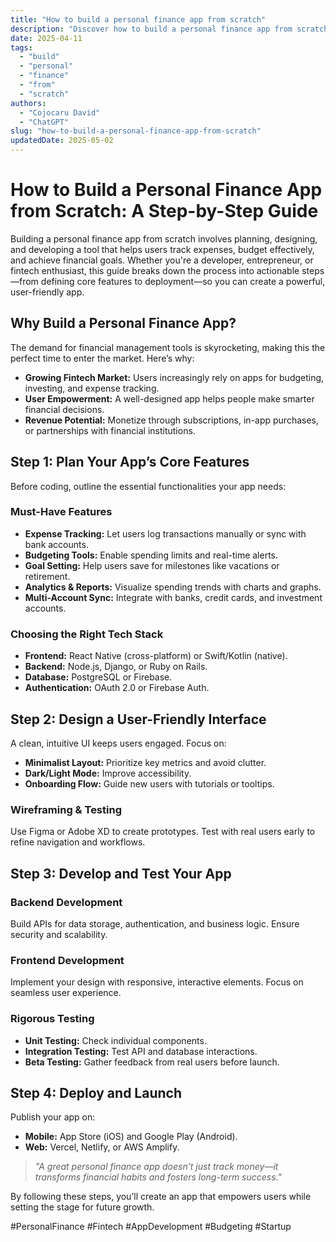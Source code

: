 ```yaml
---
title: "How to build a personal finance app from scratch"
description: "Discover how to build a personal finance app from scratch with this in-depth guide, providing actionable insights and practical tips to boost your knowledge and results."
date: 2025-04-11
tags:
  - "build"
  - "personal"
  - "finance"
  - "from"
  - "scratch"
authors:
  - "Cojocaru David"
  - "ChatGPT"
slug: "how-to-build-a-personal-finance-app-from-scratch"
updatedDate: 2025-05-02
---
```


# How to Build a Personal Finance App from Scratch: A Step-by-Step Guide  

Building a personal finance app from scratch involves planning, designing, and developing a tool that helps users track expenses, budget effectively, and achieve financial goals. Whether you're a developer, entrepreneur, or fintech enthusiast, this guide breaks down the process into actionable steps—from defining core features to deployment—so you can create a powerful, user-friendly app.  

## Why Build a Personal Finance App?  

The demand for financial management tools is skyrocketing, making this the perfect time to enter the market. Here’s why:  

- **Growing Fintech Market:** Users increasingly rely on apps for budgeting, investing, and expense tracking.  
- **User Empowerment:** A well-designed app helps people make smarter financial decisions.  
- **Revenue Potential:** Monetize through subscriptions, in-app purchases, or partnerships with financial institutions.  

## Step 1: Plan Your App’s Core Features  

Before coding, outline the essential functionalities your app needs:  

### Must-Have Features  
- **Expense Tracking:** Let users log transactions manually or sync with bank accounts.  
- **Budgeting Tools:** Enable spending limits and real-time alerts.  
- **Goal Setting:** Help users save for milestones like vacations or retirement.  
- **Analytics & Reports:** Visualize spending trends with charts and graphs.  
- **Multi-Account Sync:** Integrate with banks, credit cards, and investment accounts.  

### Choosing the Right Tech Stack  
- **Frontend:** React Native (cross-platform) or Swift/Kotlin (native).  
- **Backend:** Node.js, Django, or Ruby on Rails.  
- **Database:** PostgreSQL or Firebase.  
- **Authentication:** OAuth 2.0 or Firebase Auth.  

## Step 2: Design a User-Friendly Interface  

A clean, intuitive UI keeps users engaged. Focus on:  

- **Minimalist Layout:** Prioritize key metrics and avoid clutter.  
- **Dark/Light Mode:** Improve accessibility.  
- **Onboarding Flow:** Guide new users with tutorials or tooltips.  

### Wireframing & Testing  
Use Figma or Adobe XD to create prototypes. Test with real users early to refine navigation and workflows.  

## Step 3: Develop and Test Your App  

### Backend Development  
Build APIs for data storage, authentication, and business logic. Ensure security and scalability.  

### Frontend Development  
Implement your design with responsive, interactive elements. Focus on seamless user experience.  

### Rigorous Testing  
- **Unit Testing:** Check individual components.  
- **Integration Testing:** Test API and database interactions.  
- **Beta Testing:** Gather feedback from real users before launch.  

## Step 4: Deploy and Launch  

Publish your app on:  
- **Mobile:** App Store (iOS) and Google Play (Android).  
- **Web:** Vercel, Netlify, or AWS Amplify.  

> _"A great personal finance app doesn’t just track money—it transforms financial habits and fosters long-term success."_  

By following these steps, you’ll create an app that empowers users while setting the stage for future growth.  

#PersonalFinance #Fintech #AppDevelopment #Budgeting #Startup